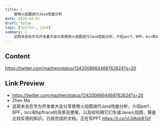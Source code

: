 ```yaml
---
title: |
    使用火焰图进行Java性能分析
date: 2020-04-01
draft: false
tags: [twitter, java]
summary: |
    这周末会在华为开发者大会分享使用火焰图进行Java性能分析，介绍perf，BPF，bcc和bpftrace的背景及使用，以及如何用它们生成Java火焰图，算是比较实用的知识。已经完成的文档，正在写PPT https://t.co/yLGKeb8Tpf
---
```


## Content

https://twitter.com/mazhen/status/1242006664468762624?s=20

## Link Preview

- https://twitter.com/mazhen/status/1242006664468762624?s=20
- Zhen Ma
- 这周末会在华为开发者大会分享使用火焰图进行Java性能分析，介绍perf，BPF，bcc和bpftrace的背景及使用，以及如何用它们生成Java火焰图，算是比较实用的知识。已经完成的文档，正在写PPT https://t.co/yLGKeb8Tpf
